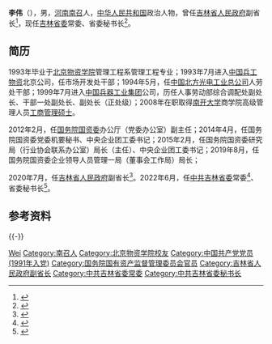 {{Otheruses|other=名为李伟的其他人物|李伟}}

'''李伟'''（{{bd|1970年|9月|}}），男，[[河南|河南]][[南召|南召]]人，[[中华人民共和国|中华人民共和国]]政治人物，曾任[[吉林省人民政府|吉林省人民政府]]副省长<ref>{{Cite web|title=李伟任吉林省副省长(图/简历)|url=http://renshi.people.com.cn/n1/2020/0731/c139617-31804824.html|accessdate=2020-08-27|work=人民网-中国共产党新闻网|archive-date=2020-08-08|archive-url=https://web.archive.org/web/20200808175630/http://renshi.people.com.cn/n1/2020/0731/c139617-31804824.html|dead-url=no}}</ref>，现任[[吉林省委|吉林省委]]常委、省委秘书长<ref>{{Cite web|title=景俊海会见广药集团董事长李楚源|url=http://www.jl.gov.cn/zw/yw/jlyw/202206/t20220624_8487953.html|accessdate=2022-06-24|work=吉林政府网-彩练新闻|}}</ref>。

== 简历 ==
1993年毕业于[[北京物资学院|北京物资学院]]管理工程系管理工程专业；1993年7月进入[[中国兵工物资|中国兵工物资]]北京公司，任市场开发处干部；1994年5月，任[[中国北方光电工业总公司|中国北方光电工业总公司]]人劳处干部；1999年7月进入[[中国兵器工业集团|中国兵器工业集团]]公司，历任人事劳动部综合调配处副处长、干部一处副处长、副处长（正处级）；2008年在职取得[[南开大学|南开大学]]商学院高级管理人员[[工商管理硕士|工商管理硕士]]。

2012年2月，任[[国务院国资委|国务院国资委]]办公厅（党委办公室）副主任；2014年4月，任国务院国资委党委机要秘书、中央企业团工委书记；2015年2月，任国务院国资委研究局（行业协会联系办公室）局长（主任）、中央企业团工委书记；2019年8月，任国务院国资委企业领导人员管理一局（董事会工作局）局长；

2020年7月，任[[吉林省人民政府|吉林省人民政府]]副省长<ref>{{Cite web|title=李伟任吉林省副省长(简历)_中国经济网——国家经济门户|url=http://district.ce.cn/newarea/sddy/202007/30/t20200730_35429981.shtml|accessdate=2020-10-11|work=district.ce.cn|archive-date=2020-08-09|archive-url=https://web.archive.org/web/20200809121645/http://district.ce.cn/newarea/sddy/202007/30/t20200730_35429981.shtml|dead-url=no}}</ref>。2022年6月，任[[中共吉林省委|中共吉林省委]]常委<ref>{{cite web |title=景俊海当选中共吉林省委书记 |url=http://www.news.cn/politics/2022-06/22/c_1128766348.htm |website=新华网 |accessdate=2022-06-22 |archive-date=2022-06-23 |archive-url=https://web.archive.org/web/20220623091836/http://www.news.cn/politics/2022-06/22/c_1128766348.htm }}</ref>、省委秘书长<ref>{{Cite web|title=景俊海会见广药集团董事长李楚源|url=http://www.jl.gov.cn/zw/yw/jlyw/202206/t20220624_8487953.html|accessdate=2022-06-24|work=吉林政府网-彩练新闻|}}</ref>。

== 参考资料 ==
{{reflist}}
{{-}}
{{start box}}
{{s-ppo|cpc}}
{{s-before|[[胡家福|胡家福]]}}
{{s-title|[[中國共產黨吉林省委員會|中國共產黨吉林省委員會]][[秘书长|秘书长]]|2022年6月-}}
{{s-inc}}
{{end box}}
{{吉林省领导人}}

{{Authority control}}
{{DEFAULTSORT:Li李}}
[[Category:李姓|Wei]]
[[Category:南召人|Category:南召人]]
[[Category:北京物资学院校友|Category:北京物资学院校友]]
[[Category:中国共产党党员_(1991年入党)|Category:中国共产党党员 (1991年入党)]]
[[Category:国务院国有资产监督管理委员会官员|Category:国务院国有资产监督管理委员会官员]]
[[Category:吉林省人民政府副省长|Category:吉林省人民政府副省长]]
[[Category:中共吉林省委常委|Category:中共吉林省委常委]]
[[Category:中共吉林省委秘书长|Category:中共吉林省委秘书长]]